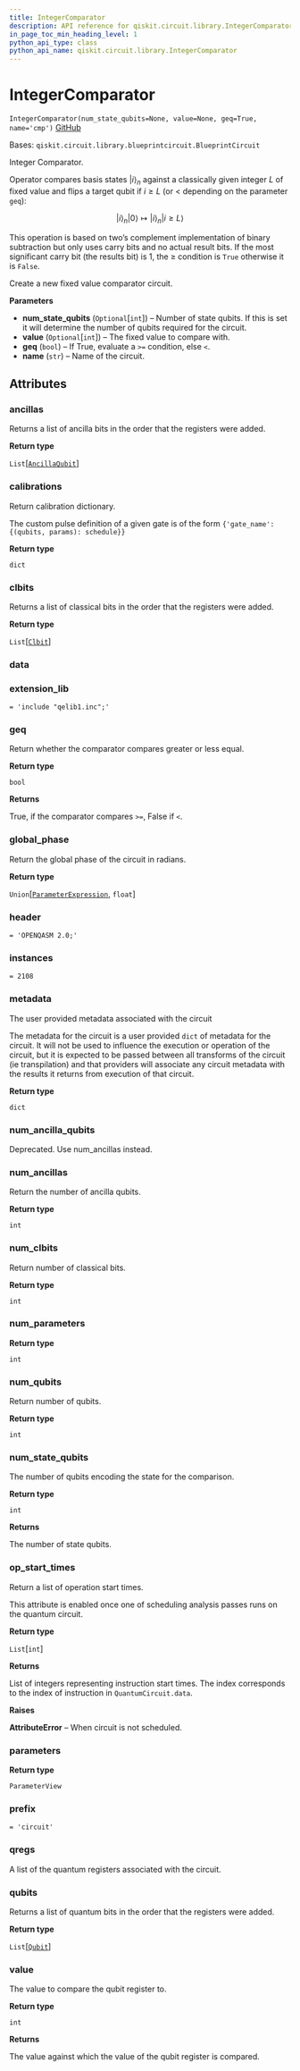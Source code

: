 ```yaml
---
title: IntegerComparator
description: API reference for qiskit.circuit.library.IntegerComparator
in_page_toc_min_heading_level: 1
python_api_type: class
python_api_name: qiskit.circuit.library.IntegerComparator
---
```


# IntegerComparator

<span id="qiskit.circuit.library.IntegerComparator" />

`IntegerComparator(num_state_qubits=None, value=None, geq=True, name='cmp')` [GitHub](https://github.com/qiskit/qiskit/tree/stable/0.23/qiskit/circuit/library/arithmetic/integer_comparator.py "view source code")

Bases: `qiskit.circuit.library.blueprintcircuit.BlueprintCircuit`

Integer Comparator.

Operator compares basis states $|i\rangle_n$ against a classically given integer $L$ of fixed value and flips a target qubit if $i \geq L$ (or $<$ depending on the parameter `geq`):

$$
|i\rangle_n |0\rangle \mapsto |i\rangle_n |i \geq L\rangle
$$

This operation is based on two’s complement implementation of binary subtraction but only uses carry bits and no actual result bits. If the most significant carry bit (the results bit) is 1, the $\geq$ condition is `True` otherwise it is `False`.

Create a new fixed value comparator circuit.

**Parameters**

*   **num\_state\_qubits** (`Optional`\[`int`]) – Number of state qubits. If this is set it will determine the number of qubits required for the circuit.
*   **value** (`Optional`\[`int`]) – The fixed value to compare with.
*   **geq** (`bool`) – If True, evaluate a `>=` condition, else `<`.
*   **name** (`str`) – Name of the circuit.

## Attributes

<span id="qiskit.circuit.library.IntegerComparator.ancillas" />

### ancillas

Returns a list of ancilla bits in the order that the registers were added.

**Return type**

`List`\[[`AncillaQubit`](qiskit.circuit.AncillaQubit "qiskit.circuit.quantumregister.AncillaQubit")]

<span id="qiskit.circuit.library.IntegerComparator.calibrations" />

### calibrations

Return calibration dictionary.

The custom pulse definition of a given gate is of the form `{'gate_name': {(qubits, params): schedule}}`

**Return type**

`dict`

<span id="qiskit.circuit.library.IntegerComparator.clbits" />

### clbits

Returns a list of classical bits in the order that the registers were added.

**Return type**

`List`\[[`Clbit`](qiskit.circuit.Clbit "qiskit.circuit.classicalregister.Clbit")]

<span id="qiskit.circuit.library.IntegerComparator.data" />

### data

<span id="qiskit.circuit.library.IntegerComparator.extension_lib" />

### extension\_lib

`= 'include "qelib1.inc";'`

<span id="qiskit.circuit.library.IntegerComparator.geq" />

### geq

Return whether the comparator compares greater or less equal.

**Return type**

`bool`

**Returns**

True, if the comparator compares `>=`, False if `<`.

<span id="qiskit.circuit.library.IntegerComparator.global_phase" />

### global\_phase

Return the global phase of the circuit in radians.

**Return type**

`Union`\[[`ParameterExpression`](qiskit.circuit.ParameterExpression "qiskit.circuit.parameterexpression.ParameterExpression"), `float`]

<span id="qiskit.circuit.library.IntegerComparator.header" />

### header

`= 'OPENQASM 2.0;'`

<span id="qiskit.circuit.library.IntegerComparator.instances" />

### instances

`= 2108`

<span id="qiskit.circuit.library.IntegerComparator.metadata" />

### metadata

The user provided metadata associated with the circuit

The metadata for the circuit is a user provided `dict` of metadata for the circuit. It will not be used to influence the execution or operation of the circuit, but it is expected to be passed between all transforms of the circuit (ie transpilation) and that providers will associate any circuit metadata with the results it returns from execution of that circuit.

**Return type**

`dict`

<span id="qiskit.circuit.library.IntegerComparator.num_ancilla_qubits" />

### num\_ancilla\_qubits

Deprecated. Use num\_ancillas instead.

<span id="qiskit.circuit.library.IntegerComparator.num_ancillas" />

### num\_ancillas

Return the number of ancilla qubits.

**Return type**

`int`

<span id="qiskit.circuit.library.IntegerComparator.num_clbits" />

### num\_clbits

Return number of classical bits.

**Return type**

`int`

<span id="qiskit.circuit.library.IntegerComparator.num_parameters" />

### num\_parameters

**Return type**

`int`

<span id="qiskit.circuit.library.IntegerComparator.num_qubits" />

### num\_qubits

Return number of qubits.

**Return type**

`int`

<span id="qiskit.circuit.library.IntegerComparator.num_state_qubits" />

### num\_state\_qubits

The number of qubits encoding the state for the comparison.

**Return type**

`int`

**Returns**

The number of state qubits.

<span id="qiskit.circuit.library.IntegerComparator.op_start_times" />

### op\_start\_times

Return a list of operation start times.

This attribute is enabled once one of scheduling analysis passes runs on the quantum circuit.

**Return type**

`List`\[`int`]

**Returns**

List of integers representing instruction start times. The index corresponds to the index of instruction in `QuantumCircuit.data`.

**Raises**

**AttributeError** – When circuit is not scheduled.

<span id="qiskit.circuit.library.IntegerComparator.parameters" />

### parameters

**Return type**

`ParameterView`

<span id="qiskit.circuit.library.IntegerComparator.prefix" />

### prefix

`= 'circuit'`

<span id="qiskit.circuit.library.IntegerComparator.qregs" />

### qregs

A list of the quantum registers associated with the circuit.

<span id="qiskit.circuit.library.IntegerComparator.qubits" />

### qubits

Returns a list of quantum bits in the order that the registers were added.

**Return type**

`List`\[[`Qubit`](qiskit.circuit.Qubit "qiskit.circuit.quantumregister.Qubit")]

<span id="qiskit.circuit.library.IntegerComparator.value" />

### value

The value to compare the qubit register to.

**Return type**

`int`

**Returns**

The value against which the value of the qubit register is compared.

